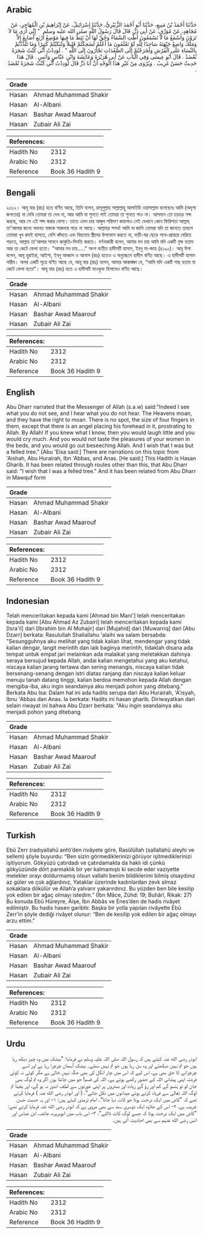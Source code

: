 ## Arabic


<div dir="rtl" lang="ar" style={{fontSize:'larger',backgroundColor:'#f8f9fa',padding:20}}>
حَدَّثَنَا أَحْمَدُ بْنُ مَنِيعٍ، حَدَّثَنَا أَبُو أَحْمَدَ الزُّبَيْرِيُّ، حَدَّثَنَا إِسْرَائِيلُ، عَنْ إِبْرَاهِيمَ بْنِ الْمُهَاجِرِ، عَنْ مُجَاهِدٍ، عَنْ مُوَرِّقٍ، عَنْ أَبِي ذَرٍّ، قَالَ قَالَ رَسُولُ اللَّهِ صلى الله عليه وسلم ‏ "‏ إِنِّي أَرَى مَا لاَ تَرَوْنَ وَأَسْمَعُ مَا لاَ تَسْمَعُونَ أَطَّتِ السَّمَاءُ وَحُقَّ لَهَا أَنْ تَئِطَّ مَا فِيهَا مَوْضِعُ أَرْبَعِ أَصَابِعَ إِلاَّ وَمَلَكٌ وَاضِعٌ جَبْهَتَهُ سَاجِدًا لِلَّهِ لَوْ تَعْلَمُونَ مَا أَعْلَمُ لَضَحِكْتُمْ قَلِيلاً وَلَبَكَيْتُمْ كَثِيرًا وَمَا تَلَذَّذْتُمْ بِالنِّسَاءِ عَلَى الْفُرُشِ وَلَخَرَجْتُمْ إِلَى الصُّعُدَاتِ تَجْأَرُونَ إِلَى اللَّهِ ‏"‏ ‏.‏ لَوَدِدْتُ أَنِّي كُنْتُ شَجَرَةً تُعْضَدُ ‏.‏ قَالَ أَبُو عِيسَى وَفِي الْبَابِ عَنْ أَبِي هُرَيْرَةَ وَعَائِشَةَ وَابْنِ عَبَّاسٍ وَأَنَسٍ ‏.‏ قَالَ هَذَا حَدِيثٌ حَسَنٌ غَرِيبٌ ‏.‏ وَيُرْوَى مِنْ غَيْرِ هَذَا الْوَجْهِ أَنَّ أَبَا ذَرٍّ قَالَ لَوَدِدْتُ أَنِّي كُنْتُ شَجَرَةً تُعْضَدُ ‏.‏
</div>
<div style={{backgroundColor:'#f8f9fa',padding:20, marginBottom: 10}}><table> <thead> <tr> <th>Grade</th> <th></th> </tr> </thead> <tbody> <tr><td>Hasan</td><td>Ahmad Muhammad Shakir</td></tr><tr><td>Hasan</td><td>Al-Albani</td></tr><tr><td>Hasan</td><td>Bashar Awad Maarouf</td></tr><tr><td>Hasan</td><td>Zubair Ali Zai</td></tr></tbody></table><table> <thead> <tr> <th>References:</th> <th></th> </tr> </thead> <tbody><tr><td>Hadith No</td><td>2312</td></tr><tr><td>Arabic No</td><td>2312</td></tr><tr><td>Reference</td><td>Book 36 Hadith 9</td></tr></tbody></table></div>

## Bengali


<div dir="ltr" lang="bn" style={{fontSize:'larger',backgroundColor:'#f8f9fa',padding:20}}>
২৩১২। আবূ যার (রাঃ) হতে বর্ণিত আছে, তিনি বলেন, রাসূলুল্লাহ সাল্লাল্লাহু আলাইহি ওয়াসাল্লাম বলেছেনঃ আমি (অদৃশ্য জগতের) যা দেখি তোমরা তা দেখ না, আর আমি যা শুনতে পাই তোমরা তা শুনতে পাও না। আসমান তো চড়চড় শব্দ করছে, আর সে এই শব্দ করার যোগ্য। তাতে এমন চার আঙ্গুল পরিমাণ জায়গাও নেই যেখানে কোন ফিরিশতা আল্লাহ্ তা'আলার জন্যে অবনত মস্তকে সাজদায় পড়ে না আছে। আল্লাহর শপথ! আমি যা জানি তোমরা যদি তা জানতে তাহলে তোমরা খুব কমই হাসতে, বেশি কাঁদতে এবং বিছানায় স্ত্রীদের উপভোগ করতে না, বাড়ী-ঘর ছেড়ে পথে-প্রান্তরে বেরিয়ে পড়তে, আল্লাহ তা'আলার সামনে কাকুতি-মিনতি করতে। বর্ণনাকারী বলেন, আমার মন চায় আমি যদি একটি বৃক্ষ হতাম আর তা কেটে ফেলা হতো। "আমার মন চায়....." অংশ ব্যতীত হাদীসটি হাসান, ইবনু মা-জাহ (৪১৯০)। আবূ ঈসা বলেন, আবূ হুরাইরা, আইশা, ইবনু আব্বাস ও আনাস (রাঃ) হতেও এ অনুচ্ছেদে হাদীস বর্ণিত আছে। এ হাদীসটি হাসান গারীব। অপর একটি সূত্রে বর্ণিত আছে যে, আবূ যার (রাঃ) বলেন, আমার আকাঙ্ক্ষা যে, “আমি যদি একটি গাছ হতাম যা কেটে ফেলা হতো”। আবূ যার (রাঃ) হতে এ হাদীসটি মাওকুফ হিসাবেও বর্ণিত আছে।
</div>
<div style={{backgroundColor:'#f8f9fa',padding:20, marginBottom: 10}}><table> <thead> <tr> <th>Grade</th> <th></th> </tr> </thead> <tbody> <tr><td>Hasan</td><td>Ahmad Muhammad Shakir</td></tr><tr><td>Hasan</td><td>Al-Albani</td></tr><tr><td>Hasan</td><td>Bashar Awad Maarouf</td></tr><tr><td>Hasan</td><td>Zubair Ali Zai</td></tr></tbody></table><table> <thead> <tr> <th>References:</th> <th></th> </tr> </thead> <tbody><tr><td>Hadith No</td><td>2312</td></tr><tr><td>Arabic No</td><td>2312</td></tr><tr><td>Reference</td><td>Book 36 Hadith 9</td></tr></tbody></table></div>

## English


<div dir="ltr" lang="en" style={{fontSize:'larger',backgroundColor:'#f8f9fa',padding:20}}>
Abu Dharr narrated that the Messenger of Allah (s.a.w) said:"Indeed I see what you do not see, and I hear what you do not hear. The Heavens moan, and they have the right to moan. There is no spot, the size of four fingers in them, except that there is an angel placing his forehead in it, prostrating to Allah. By Allah! If you knew what I know, then you would laugh little and you would cry much. And you would not taste the pleasures of your women in the beds, and you would go out beseeching Allah. And I wish that I was but a felled tree." [Abu 'Eisa said:] There are narrations on this topic from 'Aishah, Abu Hurairah, Ibn 'Abbas, and Anas. [He said:] This Hadith is Hasan Gharib. It has been related through routes other than this, that Abu Dharr said: "I wish that I was a felled tree." And it has been related from Abu Dharr in Mawquf form
</div>
<div style={{backgroundColor:'#f8f9fa',padding:20, marginBottom: 10}}><table> <thead> <tr> <th>Grade</th> <th></th> </tr> </thead> <tbody> <tr><td>Hasan</td><td>Ahmad Muhammad Shakir</td></tr><tr><td>Hasan</td><td>Al-Albani</td></tr><tr><td>Hasan</td><td>Bashar Awad Maarouf</td></tr><tr><td>Hasan</td><td>Zubair Ali Zai</td></tr></tbody></table><table> <thead> <tr> <th>References:</th> <th></th> </tr> </thead> <tbody><tr><td>Hadith No</td><td>2312</td></tr><tr><td>Arabic No</td><td>2312</td></tr><tr><td>Reference</td><td>Book 36 Hadith 9</td></tr></tbody></table></div>

## Indonesian


<div dir="ltr" lang="id" style={{fontSize:'larger',backgroundColor:'#f8f9fa',padding:20}}>
Telah menceritakan kepada kami [Ahmad bin Mani'] telah menceritakan kepada kami [Abu Ahmad Az Zubairi] telah menceritakan kepada kami [Isra'il] dari [Ibrahim bin Al Muhajir] dari [Mujahid] dari [Muwarriq] dari [Abu Dzarr] berkata: Rasulullah Shallallahu 'alaihi wa salam bersabda: "Sesungguhnya aku melihat yang tidak kalian lihat, mendengar yang tidak kalian dengar, langit merintih dan laik baginya merintih, tidaklah disana ada tempat untuk empat jari melainkan ada malaikat yang meletakkan dahinya seraya bersujud kepada Allah, andai kalian mengetahui yang aku ketahui, niscaya kalian jarang tertawa dan sering menangis, niscaya kalian tidak bersenang-senang dengan istri diatas ranjang dan niscaya kalian keluar menuju tanah datang tinggi, kalian berdoa memohon kepada Allah dengan mengiba-iba, aku ingin seandainya aku menjadi pohon yang ditebang." Berkata Abu Isa: Dalam hal ini ada hadits serupa dari Abu Hurairah, 'A'isyah, Ibnu 'Abbas dan Anas. Ia berkata: Hadits ini hasan gharib. Diriwayatkan dari selain riwayat ini bahwa Abu Dzarr berkata: "Aku ingin seandainya aku menjadi pohon yang ditebang
</div>
<div style={{backgroundColor:'#f8f9fa',padding:20, marginBottom: 10}}><table> <thead> <tr> <th>Grade</th> <th></th> </tr> </thead> <tbody> <tr><td>Hasan</td><td>Ahmad Muhammad Shakir</td></tr><tr><td>Hasan</td><td>Al-Albani</td></tr><tr><td>Hasan</td><td>Bashar Awad Maarouf</td></tr><tr><td>Hasan</td><td>Zubair Ali Zai</td></tr></tbody></table><table> <thead> <tr> <th>References:</th> <th></th> </tr> </thead> <tbody><tr><td>Hadith No</td><td>2312</td></tr><tr><td>Arabic No</td><td>2312</td></tr><tr><td>Reference</td><td>Book 36 Hadith 9</td></tr></tbody></table></div>

## Turkish


<div dir="ltr" lang="tr" style={{fontSize:'larger',backgroundColor:'#f8f9fa',padding:20}}>
Ebû Zerr (radıyallahü anh)’den rivâyete göre, Rasûlüllah (sallallahü aleyhi ve sellem) şöyle buyurdu: “Ben sizin görmediklerinizi görüyor işitmediklerinizi işitiyorum. Gökyüzü çatırdadı ve çatırdamakta da haklı idi çünkü gökyüzünde dört parmaklık bir yer kalmamıştı ki secde eder vaziyette melekler orayı doldurmamış olsun vallahi benim bildiklerimi bilmiş olsaydınız az güler ve çok ağlardınız, Yataklar üzerinde kadınlardan zevk almaz sokaklara dökülür ve Allah’a yalvarır yakarırdınız. Bu yüzden ben bile kesilip yok edilen bir ağaç olmayı istedim.” (İbn Mâce, Zühd: 19; Buhârî, Rikak: 27) Bu konuda Ebû Hüreyre, Âişe, İbn Abbâs ve Enes’den de hadis rivâyet edilmiştir. Bu hadis hasen garibtir. Başka bir yolla yapılan rivâyette Ebû Zerr’in şöyle dediği rivâyet olunur: “Ben de kesilip yok edilen bir ağaç olmayı arzu ettim.”
</div>
<div style={{backgroundColor:'#f8f9fa',padding:20, marginBottom: 10}}><table> <thead> <tr> <th>Grade</th> <th></th> </tr> </thead> <tbody> <tr><td>Hasan</td><td>Ahmad Muhammad Shakir</td></tr><tr><td>Hasan</td><td>Al-Albani</td></tr><tr><td>Hasan</td><td>Bashar Awad Maarouf</td></tr><tr><td>Hasan</td><td>Zubair Ali Zai</td></tr></tbody></table><table> <thead> <tr> <th>References:</th> <th></th> </tr> </thead> <tbody><tr><td>Hadith No</td><td>2312</td></tr><tr><td>Arabic No</td><td>2312</td></tr><tr><td>Reference</td><td>Book 36 Hadith 9</td></tr></tbody></table></div>

## Urdu


<div dir="rtl" lang="ur" style={{fontSize:'larger',backgroundColor:'#f8f9fa',padding:20}}>
ابوذر رضی الله عنہ کہتے ہیں کہ رسول اللہ صلی اللہ علیہ وسلم نے فرمایا: ”بیشک میں وہ چیز دیکھ رہا ہوں جو تم نہیں دیکھتے اور وہ سن رہا ہوں جو تم نہیں سنتے۔ بیشک آسمان چرچرا رہا ہے اور اسے چرچرانے کا حق بھی ہے، اس لیے کہ اس میں چار انگل کی بھی جگہ نہیں خالی ہے مگر کوئی نہ کوئی فرشتہ اپنی پیشانی اللہ کے حضور رکھے ہوئے ہے، اللہ کی قسم! جو میں جانتا ہوں اگر وہ تم لوگ بھی جان لو تو ہنسو گے کم اور رؤ گے زیادہ اور بستروں پر اپنی عورتوں سے لطف اندوز نہ ہو گے، اور یقیناً تم لوگ اللہ تعالیٰ سے فریاد کرتے ہوئے میدانوں میں نکل جاتے“، ( اور ابوذر رضی الله عنہ ) فرمایا کرتے تھے کہ ”کاش میں ایک درخت ہوتا جو کاٹ دیا جاتا“۔ امام ترمذی کہتے ہیں: ۱- اور یہ حدیث حسن غریب ہے، ۲- اس کے علاوہ ایک دوسری سند سے بھی مروی ہے کہ ابوذر رضی الله عنہ فرمایا کرتے تھے: ”کاش میں ایک درخت ہوتا کہ جسے لوگ کاٹ ڈالتے“، ۳- اس باب میں ابوہریرہ، عائشہ، ابن عباس اور انس رضی الله عنہم سے بھی احادیث آئی ہیں۔
</div>
<div style={{backgroundColor:'#f8f9fa',padding:20, marginBottom: 10}}><table> <thead> <tr> <th>Grade</th> <th></th> </tr> </thead> <tbody> <tr><td>Hasan</td><td>Ahmad Muhammad Shakir</td></tr><tr><td>Hasan</td><td>Al-Albani</td></tr><tr><td>Hasan</td><td>Bashar Awad Maarouf</td></tr><tr><td>Hasan</td><td>Zubair Ali Zai</td></tr></tbody></table><table> <thead> <tr> <th>References:</th> <th></th> </tr> </thead> <tbody><tr><td>Hadith No</td><td>2312</td></tr><tr><td>Arabic No</td><td>2312</td></tr><tr><td>Reference</td><td>Book 36 Hadith 9</td></tr></tbody></table></div>